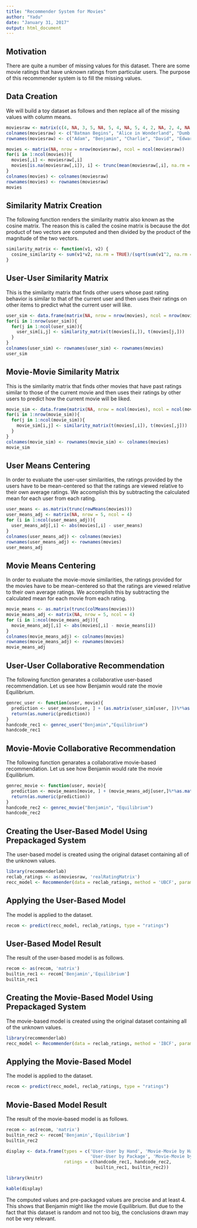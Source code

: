 ```yaml
---
title: "Recommender System for Movies"
author: "Yadu"
date: "January 31, 2017"
output: html_document
---
```


## Motivation

There are quite a number of missing values for this dataset. There are some movie ratings that have unknown ratings from particular users. The purpose of this recommender system is to fill the missing values. 

## Data Creation

We will build a toy dataset as follows and then replace all of the missing values with column means.  

```r
moviesraw <- matrix(c(4, NA, 3, 5, NA, 5, 4, NA, 5, 4, 2, NA, 2, 4, NA, 3, 3, 4, 5, NA), nrow = 5, byrow = T)
colnames(moviesraw) <- c("Batman Begins", "Alice in Wonderland", "Dumb and Dumber", "Equilibrium")
rownames(moviesraw) <- c("Adam", "Benjamin", "Charlie", "David", "Edward")

movies <- matrix(NA, nrow = nrow(moviesraw), ncol = ncol(moviesraw))
for(i in 1:ncol(movies)){
  movies[,i] <- moviesraw[,i]
  movies[is.na(moviesraw[,i]), i] <- trunc(mean(moviesraw[,i], na.rm = TRUE),1)
}
colnames(movies) <- colnames(moviesraw)
rownames(movies) <- rownames(moviesraw)
movies
```

## Similarity Matrix Creation

The following function renders the similarity matrix also known as the cosine matrix. The reason this is called the cosine matrix is because the dot product of two vectors are computed and then divided by the product of the magnitude of the two vectors.   

```r
similarity_matrix <- function(v1, v2) {
  cosine_similarity <- sum(v1*v2, na.rm = TRUE)/(sqrt(sum(v1^2, na.rm = TRUE))*sqrt(sum(v2^2, na.rm = TRUE)))
}
```

## User-User Similarity Matrix

This is the similarity matrix that finds other users whose past rating behavior is similar to that of the current user and then uses their ratings on other items to predict what the current user will like. 

```r
user_sim <- data.frame(matrix(NA, nrow = nrow(movies), ncol = nrow(movies)))
for(i in 1:nrow(user_sim)){
  for(j in 1:ncol(user_sim)){
    user_sim[i,j] <- similarity_matrix(t(movies[i,]), t(movies[j,]))
  }
}
colnames(user_sim) <- rownames(user_sim) <- rownames(movies)
user_sim
```

## Movie-Movie Similarity Matrix

This is the similarity matrix that finds other movies that have past ratings similar to those of the current movie and then uses their ratings by other users to predict how the current movie will be liked.

```r
movie_sim <- data.frame(matrix(NA, nrow = ncol(movies), ncol = ncol(movies)))
for(i in 1:nrow(movie_sim)){
  for(j in 1:ncol(movie_sim)){
    movie_sim[i,j] <- similarity_matrix(t(movies[,i]), t(movies[,j]))
  }
}
colnames(movie_sim) <- rownames(movie_sim) <- colnames(movies)
movie_sim
```

## User Means Centering

In order to evaluate the user-user similarities, the ratings provided by the users have to be mean-centered so that the ratings are viewed relative to their own average ratings. We accomplish this by subtracting the calculated mean for each user from each rating. 

```r
user_means <- as.matrix(trunc(rowMeans(movies)))
user_means_adj <- matrix(NA, nrow = 5, ncol = 4)
for (i in 1:ncol(user_means_adj)){
  user_means_adj[,i] <- abs(movies[,i] - user_means)
}
colnames(user_means_adj) <- colnames(movies)
rownames(user_means_adj) <- rownames(movies)
user_means_adj
```

## Movie Means Centering

In order to evaluate the movie-movie similarities, the ratings provided for the movies have to be mean-centered so that the ratings are viewed relative to their own average ratings. We accomplish this by subtracting the calculated mean for each movie from each rating.

```r
movie_means <- as.matrix(trunc(colMeans(movies)))
movie_means_adj <- matrix(NA, nrow = 5, ncol = 4)
for (i in 1:ncol(movie_means_adj)){
  movie_means_adj[,i] <- abs(movies[,i] - movie_means[i])
}
colnames(movie_means_adj) <- colnames(movies)
rownames(movie_means_adj) <- rownames(movies)
movie_means_adj
```

## User-User Collaborative Recommendation

The following function genarates a collaborative user-based recommendation. Let us see how Benjamin would rate the movie Equilibrium. 

```r
genrec_user <- function(user, movie){
  prediction <- user_means[user, ] + (as.matrix(user_sim[user, ])%*%as.matrix(user_means_adj[,movie]))/sum(user_sim[user,])
  return(as.numeric(prediction))
}
handcode_rec1 <- genrec_user("Benjamin","Equilibrium")
handcode_rec1
```

## Movie-Movie Collaborative Recommendation

The following function genarates a collaborative movie-based recommendation. Let us see how Benjamin would rate the movie Equilibrium.

```r
genrec_movie <- function(user, movie){
  prediction <- movie_means[movie, ] + (movie_means_adj[user,]%*%as.matrix(movie_sim[,movie]))/sum(movie_sim[movie,])
  return(as.numeric(prediction))
}
handcode_rec2 <- genrec_movie("Benjamin", "Equilibrium")
handcode_rec2
```

## Creating the User-Based Model Using Prepackaged System

The user-based model is created using the original dataset containing all of the unknown values. 

```r
library(recommenderlab)
reclab_ratings <- as(moviesraw, 'realRatingMatrix')
recc_model <- Recommender(data = reclab_ratings, method = 'UBCF', parameter = list(method = "Cosine"))
```

## Applying the User-Based Model

The model is applied to the dataset. 

```r
recom <- predict(recc_model, reclab_ratings, type = "ratings")
```

## User-Based Model Result

The result of the user-based model is as follows.

```r
recom <- as(recom, 'matrix')
builtin_rec1 <- recom['Benjamin','Equilibrium']
builtin_rec1
```

## Creating the Movie-Based Model Using Prepackaged System

The movie-based model is created using the original dataset containing all of the unknown values. 

```r
library(recommenderlab)
recc_model <- Recommender(data = reclab_ratings, method = 'IBCF', parameter = list(method = "Cosine"))
```

## Applying the Movie-Based Model

The model is applied to the dataset. 

```r
recom <- predict(recc_model, reclab_ratings, type = "ratings")
```

## Movie-Based Model Result

The result of the movie-based model is as follows.

```r
recom <- as(recom, 'matrix')
builtin_rec2 <- recom['Benjamin','Equilibrium']
builtin_rec2
```

```r
display <- data.frame(types = c('User-User by Hand', 'Movie-Movie by Hand', 
                                'User-User by Package', 'Movie-Movie by Package'),
                      ratings = c(handcode_rec1, handcode_rec2,
                                  builtin_rec1, builtin_rec2))

library(knitr)

kable(display)
```

The computed values and pre-packaged values are precise and at least 4. This shows that Benjamin might like the movie Equilibrium. But due to the fact that this dataset is random and not too big, the conclusions drawn may not be very relevant.  